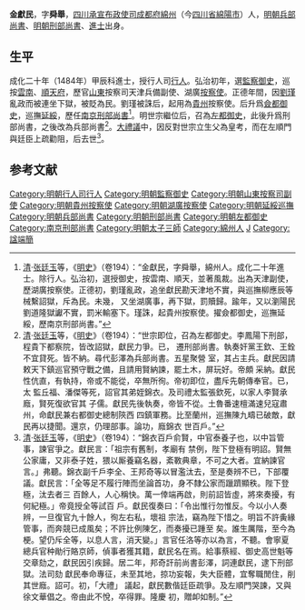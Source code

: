 '''金獻民'''，字'''舜舉'''，[[四川承宣布政使司|四川承宣布政使司]][[成都府|成都府]][[綿州|綿州]]（今[[四川省|四川省]][[綿陽市|綿陽市]]）人，[[明朝兵部尚書|明朝兵部尚書]]、[[明朝刑部尚書|明朝刑部尚書]]、[[進士|進士]]出身。

== 生平 ==
成化二十年（1484年）甲辰科進士，授行人司[[行人|行人]]。弘治初年，選[[監察御史|監察御史]]，巡按[[雲南|雲南]]、[[順天府|順天府]]，歷官[[山東|山東]]按察司天津兵備副使、湖廣[[按察使|按察使]]。正德年間，因[[劉瑾|劉瑾]]亂政而被連坐下獄，被貶為民。劉瑾被誅后，起用為[[貴州|貴州]]按察使。后升爲[[僉都御史|僉都御史]]，巡撫[[延綏|延綏]]，歷任[[南京刑部尚書|南京刑部尚書]]<ref>[[清|清]]·[[张廷玉|张廷玉]]等，《[[明史|明史]]》（卷194）：“金獻民，字舜舉，綿州人。成化二十年進士。除行人。弘治初，選授御史，按雲南、順天，並著風裁。出為天津副使，歷湖廣按察使。正德初，劉瑾亂政，追坐獻民勘天津地不實，與巡撫柳應辰等械繫詔獄，斥為民。未幾， 又坐湖廣事，再下獄，罰贖歸。踰年，又以瀏陽民劉道隆獄讞不實，罰米輸塞下。瑾誅，起貴州按察使。擢僉都御史，巡撫延綏，歷南京刑部尚書。”</ref>。明世宗繼位后，召為[[左都御史|左都御史]]，此後升爲刑部尚書，之後改為兵部尚書<ref>[[清|清]]·[[张廷玉|张廷玉]]等，《[[明史|明史]]》（卷194）：“世宗即位，召為左都御史。李鳳陽下刑部，程貴下都察院，皆改詔獄，獻民力爭。已， 遷刑部尚書。執奏奸黨王欽、王銓不宜貸死。皆不納。尋代彭澤為兵部尚書。五星聚營 室，其占主兵。獻民因請敕天下鎮巡官預守戰之備，且請用賢納諫，罷土木，屏玩好。帝頗 采納。獻民性伉直，有執持，帝或不能從，卒無所徇。帝初即位，盡斥先朝傳奉官。已，太 監丘福、潘傑等死，詔官其弟姪錦衣。及司禮太監張欽死，以家人李賢承廕，賢死復欲官其 子儒。獻民先後執奏，帝皆不從。土魯番速檀滿速兒寇肅州，命獻民兼右都御史總制陝西 四鎮軍務。比至蘭州，巡撫陳九疇已破敵，獻民再以捷聞。還京，仍理部事。論功，廕錦衣 世百戶。”</ref>。[[大禮議|大禮議]]中，因反對世宗立生父為皇考，而在左順門與廷臣上疏勸阻，后去世<ref>[[清|清]]·[[张廷玉|张廷玉]]等，《[[明史|明史]]》（卷194）：“錦衣百戶俞賢，中官泰養子也，以中旨管事，諫官爭之。獻民言：「祖宗有舊制，孝廟有 禁例，陛下登極有明詔。賢無公家庸，又非泰子姓，猥以厮養竊名器，紊斁典章，不可之大者。宜納諫官言。」弗聽。錦衣副千戶李全、王邦奇等以冒濫汰去，至是奏辨不已，下部覆 議。獻民言：「全等足不履行陣而坐論首功，身不隸公家而躐躋顯秩。陛下登極，汰去者三 百餘人，人心稱快。萬一倖端再啟，則前詔皆虛，將來奏擾，有何紀極。」帝竟授全等試百 戶。獻民復奏曰：「令出惟行勿惟反。今以小人奏辨，一旦復官九十餘人，徇左右私，壞祖 宗法，竊為陛下惜之。明旨不許夤緣管事，而奔競已成風矣；不許比例陳乞，而奏擾已踵至 矣。誰生厲階，至今為梗。望仍斥全等，以息人言，消天變。」言官任洛等亦以為言，不聽。會寧夏總兵官种勛行賂京師，偵事者獲其籍，獻民名在焉。給事蔡經、御史高世魁等 交章劾之，獻民因引疾歸。居二年，邦奇訐前尚書彭澤，詞連獻民，逮下刑部獄。法司劾 獻民奉命專征，未至其地，掠功妄報，失大臣體，宜奪職閒住，削其世廕。詔可。初，「大禮」 議起，獻民數偕廷臣疏爭。及左順門哭諫，又與徐文華倡之。帝由此不悅，卒得罪。隆慶 初，贈卹如制。”</ref>。

==参考文献==
{{reflist}}
{{start box}}
{{s-off}}
{{succession box|[[林俊_(明朝)|林俊]]|[[趙鑑|趙鑑]]|[[明朝刑部尚書|明朝刑部尚書]]|1523年}}
{{succession box|[[彭澤_(弘治進士)|彭澤]]|[[李鉞|李鉞]]|[[明朝兵部尚書|明朝兵部尚書]]|1523年-1525年}}
{{end box}}
{{成化二十年甲辰科殿試金榜}}
{{左順門事件}}
{{模板:金爵家族}}
{{DEFAULTSORT:Jin金}}
[[Category:明朝行人司行人|Category:明朝行人司行人]]
[[Category:明朝監察御史|Category:明朝監察御史]]
[[Category:明朝山東按察司副使|Category:明朝山東按察司副使]]
[[Category:明朝貴州按察使|Category:明朝貴州按察使]]
[[Category:明朝湖廣按察使|Category:明朝湖廣按察使]]
[[Category:明朝延綏巡撫|Category:明朝延綏巡撫]]
[[Category:明朝兵部尚書|Category:明朝兵部尚書]]
[[Category:明朝刑部尚書|Category:明朝刑部尚書]]
[[Category:明朝左都御史|Category:明朝左都御史]]
[[Category:南京刑部尚書|Category:南京刑部尚書]]
[[Category:明朝太子三師|Category:明朝太子三師]]
[[Category:綿州人|Category:綿州人]]
[[Category:金姓|J]]
[[Category:諡端簡|Category:諡端簡]]